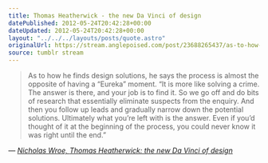 ```yaml
---
title: Thomas Heatherwick - the new Da Vinci of design
datePublished: 2012-05-24T20:42:28+00:00
dateUpdated: 2012-05-24T20:42:28+00:00
layout: "../../../layouts/posts/quote.astro"
originalUrl: https://stream.anglepoised.com/post/23688265437/as-to-how-he-finds-design-solutions-he-says-the
source: tumblr stream
---
```


> As to how he finds design solutions, he says the process is almost the opposite of having a &ldquo;Eureka&rdquo; moment. &ldquo;It is more like solving a crime. The answer is there, and your job is to find it. So we go off and do bits of research that essentially eliminate suspects from the enquiry. And then you follow up leads and gradually narrow down the potential solutions. Ultimately what you&rsquo;re left with is the answer. Even if you&rsquo;d thought of it at the beginning of the process, you could never know it was right until the end.&rdquo;

— <cite>[Nicholas Wroe, _Thomas Heatherwick: the new Da Vinci of design_](http://www.guardian.co.uk/artanddesign/2012/may/18/thomas-heatherwick-da-vinci-design)</cite>
